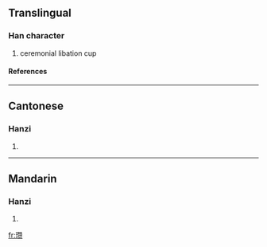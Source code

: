 {{see|瓚}}

==Translingual==
===Han character===
{{Han char|rn=96|rad=玉|as=16|sn=20|four=|canj=一土竹山人 (MGHUO)}}
# ceremonial libation cup
====References====
{{Han ref|kx=0745.141|hdz=21145.170|uh=74D2|ud=29906}}

----
==Cantonese==
===Hanzi===
{{yue-hanzi|jyut=|y=jaan3}}
# {{defn|Cantonese}}

----
==Mandarin==
===Hanzi===
{{cmn-hanzi|tra=瓚|pin=[[zàn]] ([[zan4]])|wg=tsan<sup>4</sup>}}
# {{defn|Mandarin}}

[[fr:瓒]]